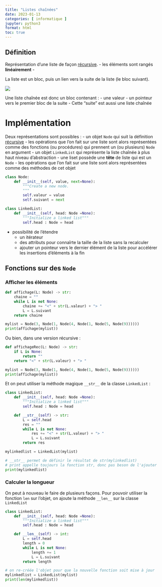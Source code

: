```yaml
---
title: "Listes chaînées"
date: 2023-01-13
categories: [ informatique ]
jupyter: python3
format: html
toc: true
---
```


::: {.callout-note icon=false}
## Définition

Représentation d'une liste de façon [récursive](algo avancee structures recursives.qmd).
 - les éléments sont rangés **linéairement**
 - 


La liste est un bloc, puis un lien vers la suite de la liste (le bloc suivant).

![](_images/listes_chainees.svg)

Une liste chaînée est donc un bloc contenant :
 - une valeur
 - un pointeur vers le premier bloc de la suite
     - Cette "suite" est aussi une liste chaînée

:::


# Implémentation

Deux représentations sont possibles :
 - un objet `Node` qui suit la définition [récursive](algo avancee structures recursives.qmd)
     - les opérations que l'on fait sur une liste sont alors représentées comme des fonctions (ou procédures) qui prennent un (ou plusieurs) `Node` en argument
 - un objet `LinkedList` qui représente la liste chaînée à plus haut niveau d'abstraction
     - une liset possède une **tête** de liste qui est un `Node`
     - les opérations que l'on fait sur une liste sont alors représentées comme des méthodes de cet objet


```python
class Node:
    def __init__(self, value, next=None):
        """Create a new node.
        """
        self.valeur = value
        self.suivant = next
```


```python
class LinkedList:
    def __init__(self, head: Node =None):
        """Initialize a linked list"""
        self.head : Node = head
```

 - possibilité de l'étendre 
     - un itérateur
     - des attributs pour connaîrte la taille de la liste sans la recalculer
     - ajouter un pointeur vers le dernier élément de la liste pour accélérer les insertions d'éléments à la fin

## Fonctions sur des `Node`

### Afficher les éléments

```python
def affichage(L: Node) -> str:
    chaine = ""
    while L is not None:
        chaine += "<" + str(L.valeur) + "> "
        L = L.suivant
    return chaine

mylist = Node(3, Node(1, Node(4, Node(1, Node(5, Node(9))))))
print(affichage(mylist))
```

Ou bien, dans une version récursive :

```python
def affichageRec(L: Node) -> str:
    if L is None:
        return ""
    return "<" + str(L.valeur) + "> "

mylist = Node(3, Node(1, Node(4, Node(1, Node(5, Node(9))))))
print(affichage(mylist))
```

Et on peut utiliser la méthode magique `__str__` de la classe `LinkedList` :

```python
class LinkedList:
    def __init__(self, head: Node =None):
        """Initialize a linked list"""
        self.head : Node = head

    def __str__(self) -> str:
        L = self.head
        res = ""
        while L is not None:
            res += "<" + str(L.valeur) + "> "
            L = L.suivant
        return res

mylinkedlist = LinkedList(mylist)

# __str__ permet de définir le résultat de str(mylinkedlist)
# print appelle toujours la fonction str, donc pas beson de l'ajouter
print(mylinkedlist)

```

### Calculer la longueur

On peut à nouveau le faire de plusieurs façons. Pour pouvoir utiliser la fonction `len` sur l'objet, on ajoute la méthode `__len__` sur la classe `LinkedList`

```python
class LinkedList:
    def __init__(self, head: Node =None):
        """Initialize a linked list"""
        self.head : Node = head

    def __len__(self) -> int:
        L = self.head
        length = 0
        while L is not None:
            length += 1
            L = L.suivant
        return length

# on re-créée l'objet pour que la nouvelle fonction soit mise à jour
mylinkedlist = LinkedList(mylist)
print(len(mylinkedlist))
```
